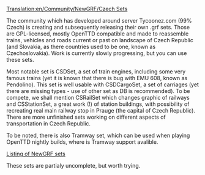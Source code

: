 [[Translation:en/Community/NewGRF/Czech Sets]]
{{en/Community/NewGRF/Infobox NewGRF|setname= CSDSet, CSDCargoSet, CSRoadSet, CSDSignalSet, CSRailSet, CSTramSet, CSBusSet, CSStationSet, CSIndustrySet
|screenshot= 
|artist= Various artists of tyconnez.com:munity and other contributors
|coder= Various
|focus= en/Addons Complete renewal to fit one country (train, carriages, roads, signals, railway grpahics, tramways (working with nightly only), buses, stations, industry graphic renewal.
|homepage= http://ttd.tycoonez.com/?id=16 (english)
|homepagename= Tycoonez.com:munity >> TTD >> Our work
}}

The community which has developed around server Tycoonez.com (99% Czech) is creating and subsequently releasing their own .grf sets. Those are GPL-licensed, mostly OpenTTD compatible and made to reassemble trains, vehicles and roads current or past on landscape of Czech Republic (and Slovakia, as there countries used to be one, known as Czechoslovakia). Work is currently slowly progressing, but you can use these sets.

Most notable set is CSDSet, a set of train engines, including some very famous trains (yet it is known that there is bug with EMU 608, known as Pendolino). This set is well usable with CSDCargoSet, a set of carriages (yet there are missing types - use of other set as DB is recommended). To be compete, we shall mention CSRailSet which changes graphic of railways and CSStationSet, a great work (!) of station buildings, with possibility of recreating real main railway stop in Prauge (the capital of Czech Republic). There are more unfinished sets working on different aspects of transportation in Czech Republic.

To be noted, there is also Tramway set, which can be used when playing OpenTTD nightly builds, where is Tramway support avalible.

[http://ttd.tycoonez.com/?id=16 Listing of NewGRF sets]

These sets are partialy uncomplete, but worth trying.